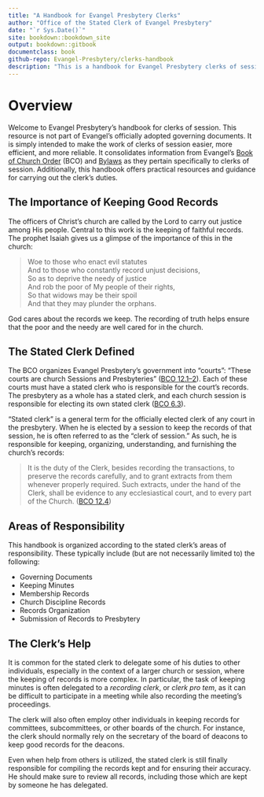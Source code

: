 ```yaml
--- 
title: "A Handbook for Evangel Presbytery Clerks"
author: "Office of the Stated Clerk of Evangel Presbytery"
date: "`r Sys.Date()`"
site: bookdown::bookdown_site
output: bookdown::gitbook
documentclass: book
github-repo: Evangel-Presbytery/clerks-handbook
description: "This is a handbook for Evangel Presbytery clerks of session."
---
```


# Overview

Welcome to Evangel Presbytery's handbook for clerks of session. This resource is not part of Evangel's officially adopted governing documents. It is simply intended to make the work of clerks of session easier, more efficient, and more reliable. It consolidates information from Evangel's [Book of Church Order](https://evangel.pressbooks.com/) (BCO) and [Bylaws](https://evangelpresbytery.com/documents/) as they pertain specifically to clerks of session. Additionally, this handbook offers practical resources and guidance for carrying out the clerk's duties.

## The Importance of Keeping Good Records

The officers of Christ's church are called by the Lord to carry out justice among His people. Central to this work is the keeping of faithful records. The prophet Isaiah gives us a glimpse of the importance of this in the church:

>Woe to those who enact evil statutes  
And to those who constantly record unjust decisions,  
So as to deprive the needy of justice  
And rob the poor of My people of their rights,  
So that widows may be their spoil  
And that they may plunder the orphans.

God cares about the records we keep. The recording of truth helps ensure that the poor and the needy are well cared for in the church.

## The Stated Clerk Defined

The BCO organizes Evangel Presbytery's government into "courts": "These courts are church Sessions and Presbyteries" ([BCO 12.1–2](https://evangel.pressbooks.com/chapter/12-church-courts-in-general/)). Each of these courts must have a stated clerk who is responsible for the court's records. The presbytery as a whole has a stated clerk, and each church session is responsible for electing its own stated clerk ([BCO 6.3](https://evangel.pressbooks.com/chapter/6-the-organization-of-a-particular-church/)).

"Stated clerk" is a general term for the officially elected clerk of any court in the presbytery. When he is elected by a session to keep the records of that session, he is often referred to as the "clerk of session." As such, he is responsible for keeping, organizing, understanding, and furnishing the church's records:

>It is the duty of the Clerk, besides recording the transactions, to preserve the records carefully, and to grant extracts from them whenever properly required. Such extracts, under the hand of the Clerk, shall be evidence to any ecclesiastical court, and to every part of the Church. ([BCO 12.4](https://evangel.pressbooks.com/chapter/12-church-courts-in-general/))

## Areas of Responsibility

This handbook is organized according to the stated clerk's areas of responsibility. These typically include (but are not necessarily limited to) the following:

* Governing Documents
* Keeping Minutes
* Membership Records
* Church Discipline Records
* Records Organization
* Submission of Records to Presbytery

## The Clerk's Help

It is common for the stated clerk to delegate some of his duties to other individuals, especially in the context of a larger church or session, where the keeping of records is more complex. In particular, the task of keeping minutes is often delegated to a *recording clerk*, or *clerk pro tem*, as it can be difficult to participate in a meeting while also recording the meeting's proceedings.

The clerk will also often employ other individuals in keeping records for committees, subcommittees, or other boards of the church. For instance, the clerk should normally rely on the secretary of the board of deacons to keep good records for the deacons.

Even when help from others is utilized, the stated clerk is still finally responsible for compiling the records kept and for ensuring their accuracy. He should make sure to review all records, including those which are kept by someone he has delegated.